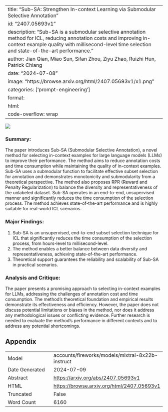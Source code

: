 
---
title: "Sub-SA: Strengthen In-context Learning via Submodular Selective Annotation"
id: "2407.05693v1"
description: "Sub-SA is a submodular selective annotation method for ICL, reducing annotation costs and improving in-context example quality with millisecond-level time selection and state-of-the-art performance."
author: Jian Qian, Miao Sun, Sifan Zhou, Ziyu Zhao, Ruizhi Hun, Patrick Chiang
date: "2024-07-08"
image: "https://browse.arxiv.org/html/2407.05693v1/x1.png"
categories: ['prompt-engineering']
format:
  html:
    code-overflow: wrap
---

![](https://browse.arxiv.org/html/2407.05693v1/x1.png)

### Summary:

The paper introduces Sub-SA (Submodular Selective Annotation), a novel method for selecting in-context examples for large language models (LLMs) to improve their performance. The method aims to reduce annotation costs and time consumption while maintaining the quality of in-context examples. Sub-SA uses a submodular function to facilitate effective subset selection for annotation and demonstrates monotonicity and submodularity from a theoretical perspective. The method also proposes RPR (Reward and Penalty Regularization) to balance the diversity and representativeness of the unlabeled dataset. Sub-SA operates in an end-to-end, unsupervised manner and significantly reduces the time consumption of the selection process. The method achieves state-of-the-art performance and is highly suitable for real-world ICL scenarios.

### Major Findings:

1. Sub-SA is an unsupervised, end-to-end subset selection technique for ICL that significantly reduces the time consumption of the selection process, from hours-level to millisecond-level.
2. The method enables a better balance between data diversity and representativeness, achieving state-of-the-art performance.
3. Theoretical support guarantees the reliability and scalability of Sub-SA in practical scenarios.

### Analysis and Critique:

The paper presents a promising approach to selecting in-context examples for LLMs, addressing the challenges of annotation cost and time consumption. The method's theoretical foundation and empirical results demonstrate its effectiveness and efficiency. However, the paper does not discuss potential limitations or biases in the method, nor does it address any methodological issues or conflicting evidence. Further research is needed to evaluate the method's performance in different contexts and to address any potential shortcomings.

## Appendix

|          |          |
|----------|----------|
| Model     | accounts/fireworks/models/mixtral-8x22b-instruct       |
| Date Generated     | 2024-07-09       |
| Abstract | [https://arxiv.org/abs/2407.05693v1](https://arxiv.org/abs/2407.05693v1)        |
| HTML     | [https://browse.arxiv.org/html/2407.05693v1](https://browse.arxiv.org/html/2407.05693v1)       |
| Truncated       | False       |
| Word Count       | 6160       |